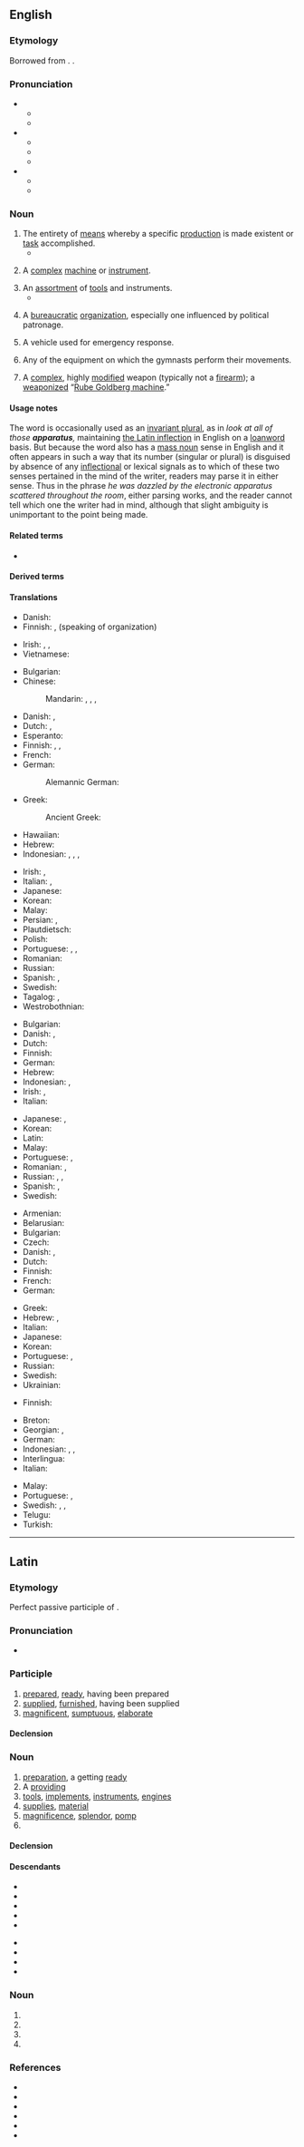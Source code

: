 {{also|apparatûs|apparátus}}
==English==

===Etymology===
Borrowed from {{bor|en|la|apparātus}}. {{doublet|en|apparat}}.

===Pronunciation===
* {{a|UK|US|South Africa|India}}
** {{IPA|en|/æ.pəˈɹeɪ.təs/}}
** {{rhymes|en|eɪ.təs}}
* {{a|US|Canada|Philippines}}
** {{IPA|en|/æ.pəˈɹæ.təs/}}
** {{audio|en|en-us-apparatus.ogg|Audio (US)}}
** {{rhymes|en|ætəs}}
* {{a|UK|Aus|New Zealand|South Africa|Jamaica}}
** {{IPA|en|/æpəˈɹɑːtəs/}}
** {{rhymes|en|ɑːtəs}}

===Noun===
{{en-noun|+|apparatusses|apparatus|apparatûs|pl4qual=rare|pl5qual=hypercorrect|apparati|}}

# The entirety of [[means]] whereby a specific [[production]] is made existent or [[task]] accomplished.
#* {{quote-journal
|en
|date=August 20, 2017
|author=
|title=The Observer view on the attacks in Spain
|work=The Observer
|url=https://www.theguardian.com/commentisfree/2017/aug/19/observer-view-on-spain-attacks-united-europe-can-act-to-foil-terrorism
|page=
|passage=Many jihadist plots have been foiled and the security '''apparatus''' is getting better, overall, at pre-empting those who would do us ill. But, they say, the nature of the threat and the terrorists’ increasing use of low-tech, asymmetrical tactics such as hire vehicles and knives, make it all but impossible to stop every assault.}}
#: {{syn|en|dynamic|mechanism|setup}}
# A [[complex]] [[machine]] or [[instrument]].
#: {{syn|en|device|instrument|machinery}}
# An [[assortment]] of [[tool]]s and instruments.
#* {{quote-book|en|author=John Jeffries|author2=Jean-Pierre Blanchard|authorlink2=Jean-Pierre Blanchard|title=A narrative of the two aerial Voyages of Dr. J. with Mons. Blanchard: with meteorological observations and remarks.|url=https://books.google.co.nz/books?id=WztfAAAAcAAJ|year=1786|page=45|passage=We immediately threw out all the little things we had with us, ſuch as biſcuits, apples, &c. and after that one of our oars or wings; but ſtill deſcending, we caſt away the other wing, and then the [[governail]] ; having likewiſe had the precaution, for fear of accidents, while the Balloon was filling, partly to looſen and make it go eaſy, I now ſucceeded in attempting to reach without the Car, and unſcrewing the moulinet, with all its '''apparatus'''; I likewiſe caſt that into the ſea.}}
#: {{syn|en|[[tool]]s|gear|equipment}}
# A [[bureaucratic]] [[organization]], especially one influenced by political patronage.
#: {{syn|en|machine}}
# {{lb|en|firefighting}} A vehicle used for emergency response.
# {{lb|en|gymnastics}} Any of the equipment on which the gymnasts perform their movements.
#: {{hypo|en|parallel bars|uneven bars|vault|floor|pommel horse|[[rings]] ''aka'' [[still rings]]|[[horizontal bar]] ''aka'' [[high bar]]|balance beam}}
# {{lb|en|video games}} A [[complex]], highly [[modified]] weapon (typically not a [[firearm]]); a [[weaponized]] “[[Rube Goldberg machine]].”
#: {{hypo|en|[[windlass]] [[crossbow]]|[[compound]] [[bow]]|[[complex]] [[trap]]}}

====Usage notes====
The word is occasionally used as an [[w:English plurals#Nouns with identical singular and plural|invariant plural]], as in ''look at all of those '''apparatus''','' maintaining [[#Latin noun inflection|the Latin inflection]] in English on a [[w:loanword|loanword]] basis. But because the word also has a [[w:mass noun|mass noun]] sense in English and it often appears in such a way that its number (singular or plural) is disguised by absence of any [[w:inflection|inflectional]] or lexical signals as to which of these two senses pertained in the mind of the writer, readers may parse it in either sense. Thus in the phrase ''he was dazzled by the electronic apparatus scattered throughout the room'', either parsing works, and the reader cannot tell which one the writer had in mind, although that slight ambiguity is unimportant to the point being made.

====Related terms====
* {{l|en|apparat}}

====Derived terms====
{{der3|en
|Abbe-Zeiss apparatus
|CTD apparatus
|Fizeau-Foucault apparatus
|Golgi apparatus
|Ilizarov apparatus
|Kipp's apparatus
|Soxhlet apparatus
|Weberian apparatus
|critical apparatus
|juxtaglomerular apparatus
|lacrimal apparatus}}

====Translations====
{{trans-top|entirety of means for a specific end}}
* Danish: {{t+|da|apparat|n}}
* Finnish: {{t+|fi|järjestelmä}}, {{t+|fi|koneisto}} (speaking of organization)
{{trans-mid}}
* Irish: {{t+check|ga|deis|f}}, {{t-check|ga|fearas|m}}, {{t-check|ga|sás|m}}
* Vietnamese: {{t+|vi|bộ máy}}
{{trans-bottom}}

{{trans-top|complex machine or instrument}}
* Bulgarian: {{t+|bg|апарат|m}}
* Chinese:
*: Mandarin: {{t+|cmn|儀器}}, {{t+|cmn|仪器|tr=yíqì}}, {{t+|cmn|裝置}}, {{t+|cmn|装置|tr=zhuāngzhì}}
* Danish: {{t+|da|apparat|n}}, {{t|da|maskineri|n}}
* Dutch: {{t+|nl|toestel|n}}, {{t+|nl|apparaat|n}}
* Esperanto: {{t+|eo|aparato}}
* Finnish: {{t+|fi|laitteisto}}, {{t+|fi|koneisto}}, {{t+|fi|mekanismi}}
* French: {{t+|fr|appareil|m}}
* German: {{t+|de|Apparat|m}}
*: Alemannic German: {{t|gsw|Abberahd|m}}
* Greek: {{t+|el|σύστημα|n}}
*: Ancient Greek: {{t|grc|κατασκεύασμα|n}}
* Hawaiian: {{t|haw|maomeka}}
* Hebrew: {{t+|he|מכשיר|m|tr=makhshír}}
* Indonesian: {{t+|id|peranti}}, {{t+|id|radas}}, {{t+|id|alat}}, {{t+|id|aparat}}
{{trans-mid}}
* Irish: {{t-check|ga|gléasra|m}}, {{t-check|ga|sás|m}}
* Italian: {{t+|it|impianto|m}}, {{t+|it|attrezzatura|f}}
* Japanese: {{t+|ja|装置|tr=そうち, sōchi}}
* Korean: {{t+|ko|장치}}
* Malay: {{t|ms|radas}}
* Persian: {{t+|fa|آپارات|tr=âpârât}}, {{t+|fa|دستگاه|tr=dastgâh}}
* Plautdietsch: {{t|pdt|Aparat|n}}
* Polish: {{t+|pl|aparat|m}}
* Portuguese: {{t+|pt|aparelho|m}}, {{t+|pt|equipamento|m}}, {{t+|pt|aparato|m}}
* Romanian: {{t+|ro|aparat|n}}
* Russian: {{t+|ru|аппара́т|m}}
* Spanish: {{t+|es|aparato|m}}, {{t+|es|equipo|m}}
* Swedish: {{t+|sv|apparat|c}}
* Tagalog: {{t|tl|lansong}}, {{t|tl|lansungan}}
* Westrobothnian: {{t|gmq-bot|modikon|m}}
{{trans-bottom}}

{{trans-top|assortment of tools or instruments}}
* Bulgarian: {{t+|bg|инструменти|p}}
* Danish: {{t+|da|apparat|n}}, {{t|da|maskineri|n}}
* Dutch: {{t+|nl|apparaat|?}}
* Finnish: {{t|fi|välineistö}}
* German: {{t+|de|Apparat|m}}
* Hebrew: {{t+|he|מנגנון|m|tr=manganón}}
* Indonesian: {{t+|id|perangkat}}, {{t+|id|peralatan}}
* Irish: {{t|ga|fearas|m}}, {{t|ga|gléasra|m}}
* Italian: {{t+|it|apparecchio|m}}
{{trans-mid}}
* Japanese: {{t+|ja|装置|tr=そうち, sōchi}}, {{t+|ja|機器|tr=きき, kiki}}
* Korean: {{t+|ko|기구}}
* Latin: {{t|la|apparātus|m}}
* Malay: {{t|ms|radas}}
* Portuguese: {{t+|pt|aparato|m}}, {{t+|pt|equipamento|m}}
* Romanian: {{t+|ro|aparatură|f}}, {{t+|ro|echipament|n}}
* Russian: {{t+|ru|аппара́т|m}}, {{t+|ru|аппарату́ра|f}}, {{t+|ru|обору́дование|n}}
* Spanish: {{t+|es|aparato|m}}, {{t|es|aparataje}}
* Swedish: {{t+|sv|apparat|c}}
{{trans-bottom}}

{{trans-top|bureaucratic organization}}
* Armenian: {{t+|hy|ապարատ}}
* Belarusian: {{t|be|апара́т|m}}
* Bulgarian: {{t+|bg|апарат|m}}
* Czech: {{t|cs|aparát|m}}
* Danish: {{t+|da|apparat|n}}, {{t|da|maskineri|n}}
* Dutch: {{t+|nl|apparaat|?}}
* Finnish: {{t+|fi|koneisto}}
* French: {{t+|fr|appareil|m}}
* German: {{t+|de|Apparat|m}}
{{trans-mid}}
* Greek: {{t+|el|μηχανισμός|m}}
* Hebrew: {{t+|he|מערכת|f|tr=ma'arékhet}}, {{t+|he|מנגנון|m|tr=manganón}}
* Italian: {{t+|it|sistema|f}}
* Japanese: {{t+|ja|機構|tr=きこう, kikō}}
* Korean: {{t+|ko|기구}}
* Portuguese: {{t+|pt|sistema|m}}, {{t+|pt|aparato|m}}
* Russian: {{t+|ru|аппара́т|m}}
* Swedish: {{t+|sv|apparat|c}}
* Ukrainian: {{t+|uk|апара́т|m}}
{{trans-bottom}}

{{trans-see|firefighting: vehicle for emergency response|fire engine}}

{{trans-top|gymnastics: equipment}}
* Finnish: {{t+|fi|teline}}
{{trans-mid}}
{{trans-bottom}}

{{checktrans-top}}
* Breton: {{t+check|br|ardivink|m}}
* Georgian: {{t-check|ka|ინსტრუმენტი}}, {{t-check|ka|ხელსაწყო}}
* German: {{t+check|de|Apparat|m}} <!-- Was under: given system of procedures -->
* Indonesian: {{t+check|id|alat|alt=peralatan}}, {{t+check|id|lengkap|alt=perlengkapan}}, {{t+check|id|perkakas}}
* Interlingua: {{t-check|ia|apparato}}
* Italian: {{t+check|it|sistema|f}} <!-- Was under: given system of procedures -->
{{trans-mid}}
* Malay: {{t-check|ms|radas}} <!-- Was under: given system of procedures -->
* Portuguese: {{t+check|pt|aparato|m}}, {{t+check|pt|protocolo|m}} <!-- Was under: given system of procedures -->
* Swedish: {{t+check|sv|apparat|c}}, {{t+check|sv|system|n}}, {{t+check|sv|mekanism|c}} <!-- Was under: given system of procedures -->
* Telugu: {{t+check|te|పరికరం}}
* Turkish: {{t+check|tr|mekanizma}}
{{trans-bottom}}

----

==Latin==

===Etymology===
Perfect passive participle of {{m|la|apparō||prepare}}.

===Pronunciation===
* {{la-IPA|apparātus}}

===Participle===
{{la-part|apparātus|comp=apparātior|sup=apparātissimus}}

# [[prepared]], [[ready]], having been prepared
# [[supplied]], [[furnished]], having been supplied
# [[magnificent]], [[sumptuous]], [[elaborate]]

====Declension====
{{la-adecl|apparātus}}

===Noun===
{{la-noun|apparātus<4>}}

# [[preparation]], a getting [[ready]]
# A [[providing]]
# [[tool]]s, [[implement]]s, [[instrument]]s, [[engine]]s
# [[supply|supplies]], [[material]]
# [[magnificence]], [[splendor]], [[pomp]]
# {{inflection of|la|apparātus||voc|s}}

====Declension====
{{anchor|Latin noun inflection}}
{{la-ndecl|apparātus<4>}}

====Descendants====
{{top2}}
* {{desc|ca|aparat}}
* {{desc|en|apparatus}}
* {{desc|fr|apparat}}
* {{desc|gl|aparato}}
* {{desctree|de|Apparat}}
{{mid2}}
* {{desc|it|apparato}}
* {{desc|pt|aparato}}
* {{desc|es|aparato}}
* {{desc|sv|apparat}}
{{bottom}}

===Noun===
{{la-noun-form|apparātūs|g=m}}

# {{inflection of|la|apparātus||gen|s}}
# {{inflection of|la|apparātus||nom|p}}
# {{inflection of|la|apparātus||acc|p}}
# {{inflection of|la|apparātus||voc|p}}

===References===
* {{R:L&S}}
* {{R:Elementary Lewis}}
* {{R:du Cange}}
* {{R:Gaffiot}}
* {{R:M&A}}
* {{R:NLW}}